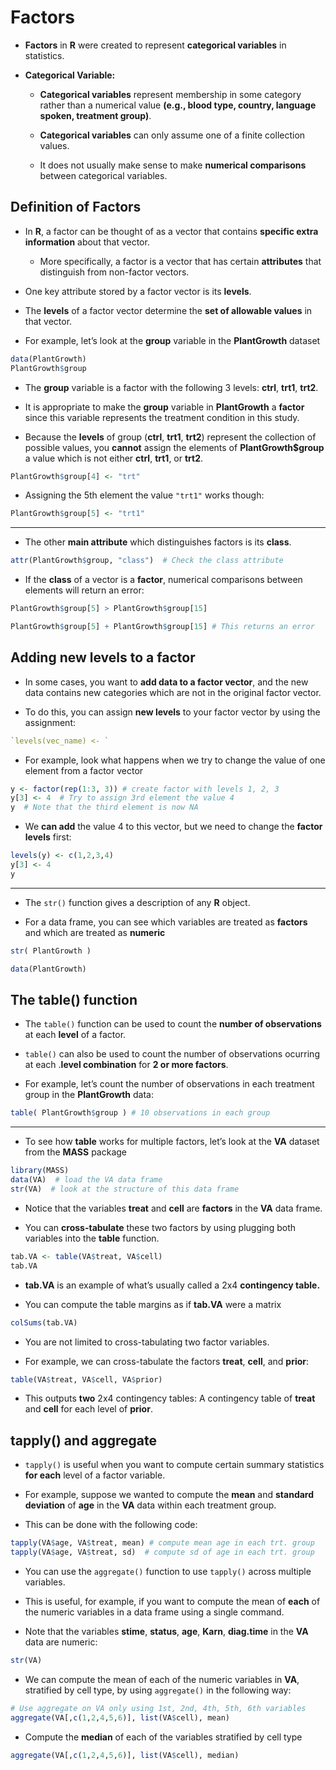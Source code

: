 # Factors {#factors}


* **Factors** in **R** were created to represent **categorical variables** in statistics.

* **Categorical Variable:**
    + **Categorical variables** represent membership in some category rather than a numerical value **(e.g., blood type, country, language spoken, treatment group)**.
    
    + **Categorical variables** can only assume one of a finite collection values.
    
    + It does not usually make sense to make **numerical comparisons** between categorical variables.

## Definition of Factors

* In **R**, a factor can be thought of as a vector that
contains **specific extra information** about that vector.
    + More specifically, a factor is a vector that has certain **attributes** that
    distinguish from non-factor vectors.

* One key attribute stored by a factor vector is its **levels**. 

* The **levels** of a factor vector determine the **set of allowable values** in that vector.

* For example, let's look at the **group** variable in the **PlantGrowth** dataset 
```r
data(PlantGrowth)
PlantGrowth$group
```

* The **group** variable is a factor with the following 3 levels: 
**ctrl**, **trt1**, **trt2**.


* It is appropriate to make the **group** variable in **PlantGrowth** 
a **factor** since this variable represents the treatment condition in this study.

* Because the **levels** of group (**ctrl**, **trt1**, **trt2**) represent the collection of possible values,
you **cannot** assign the elements of **PlantGrowth$group** a value 
which is not either **ctrl**, **trt1**, or **trt2**.
```r
PlantGrowth$group[4] <- "trt" 
```

* Assigning the 5th element the value `"trt1"` works though:
```r
PlantGrowth$group[5] <- "trt1" 
```


---


* The other **main attribute** which distinguishes factors is its **class**.
```r
attr(PlantGrowth$group, "class")  # Check the class attribute
```

* If the **class** of a vector is a **factor**, numerical comparisons
between elements will return an error:
```r
PlantGrowth$group[5] > PlantGrowth$group[15]
```

```r
PlantGrowth$group[5] + PlantGrowth$group[15] # This returns an error
```


## Adding new levels to a factor

* In some cases, you want to **add data 
to a factor vector**, and the new data contains new
categories which are not in the original factor vector.
  
* To do this, you can assign **new levels** to your factor 
vector by using the assignment:
```r
`levels(vec_name) <- `
```

* For example, look what happens when we try to change the 
value of one element from a factor vector
```r
y <- factor(rep(1:3, 3)) # create factor with levels 1, 2, 3
y[3] <- 4  # Try to assign 3rd element the value 4
y  # Note that the third element is now NA
```


* We **can add** the value $4$ to this vector, but we need to change
the **factor levels** first:
```r
levels(y) <- c(1,2,3,4)
y[3] <- 4
y
```

---

* The `str()` function gives a description of any **R** object.

* For a data frame, you can see which variables are treated as **factors**
and which are treated as **numeric**

```r
str( PlantGrowth )
```

```r
data(PlantGrowth)
```



## The table() function

* The `table()` function can be used to count the **number of observations** at 
each **level** of a factor.

* `table()` can also be used to count the number of observations
ocurring at each .**level combination** for **2 or more factors**.

* For example, let's count the number of observations in each treatment 
group in the **PlantGrowth** data:
```r
table( PlantGrowth$group ) # 10 observations in each group
```

---

* To see how **table** works for multiple factors, let's look at
the **VA** dataset from the **MASS** package
```r
library(MASS)
data(VA)  # load the VA data frame
str(VA)  # look at the structure of this data frame
```


* Notice that the variables **treat** and **cell** are **factors** in the **VA** data frame.

* You can **cross-tabulate** these two factors by using plugging both variables into the **table** function.
```r
tab.VA <- table(VA$treat, VA$cell)
tab.VA
```

* **tab.VA** is an example of what's usually called a 2x4 **contingency table.**

* You can compute the table margins as if **tab.VA** were a matrix
```r
colSums(tab.VA)
```


* You are not limited to cross-tabulating two factor variables.

* For example, we can cross-tabulate the factors **treat**, **cell**, and **prior**:
```r
table(VA$treat, VA$cell, VA$prior)
```

* This outputs **two** 2x4 contingency tables: A contingency table of **treat** and **cell** for 
each level of **prior**.


## tapply() and aggregate

* `tapply()` is useful when you want to compute
certain summary statistics **for each** level of a factor variable.

* For example, suppose we wanted to compute 
the **mean** and **standard deviation** of 
**age** in the **VA** data within each treatment group.

* This can be done with the following code:
```r
tapply(VA$age, VA$treat, mean) # compute mean age in each trt. group
tapply(VA$age, VA$treat, sd)  # compute sd of age in each trt. group
```


* You can use the `aggregate()` function to 
use `tapply()` across multiple variables.

* This is useful, for example, if you want to compute
the mean of **each** of the numeric variables in a data frame
using a single command.

* Note that the variables **stime**, **status**, **age**, **Karn**,
**diag.time** in the **VA** data are numeric:
```r
str(VA)
```


* We can compute the mean of each of the numeric variables in 
**VA**, stratified by cell type, by using `aggregate()` in the following way:
```r
# Use aggregate on VA only using 1st, 2nd, 4th, 5th, 6th variables
aggregate(VA[,c(1,2,4,5,6)], list(VA$cell), mean)
```

* Compute the **median** of each of the variables stratified by cell type
```r
aggregate(VA[,c(1,2,4,5,6)], list(VA$cell), median)
```

